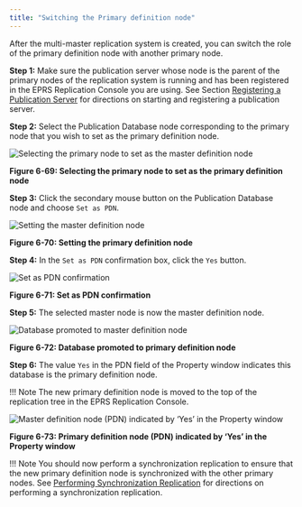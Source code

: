 ```yaml
---
title: "Switching the Primary definition node"
---
```


<div id="switching_pdn" class="registered_link"></div>

After the multi-master replication system is created, you can switch the role of the primary definition node with another primary node.

**Step 1:** Make sure the publication server whose node is the parent of the primary nodes of the replication system is running and has been registered in the EPRS Replication Console you are using. See Section [Registering a Publication Server](../05_smr_operation/02_creating_publication/01_registering_publication_server/#registering_publication_server) for directions on starting and registering a publication server.

**Step 2:** Select the Publication Database node corresponding to the primary node that you wish to set as the primary definition node.

![Selecting the primary node to set as the master definition node](../images/image178.png)

**Figure 6-69: Selecting the primary node to set as the primary definition node**

**Step 3:** Click the secondary mouse button on the Publication Database node and choose `Set as PDN`.

![Setting the master definition node](../images/image179.png)

**Figure 6-70: Setting the primary definition node**

**Step 4:** In the `Set as PDN` confirmation box, click the `Yes` button.

![Set as PDN confirmation](../images/image180.png)

**Figure 6-71: Set as PDN confirmation**

**Step 5:** The selected master node is now the master definition node.

![Database promoted to master definition node](../images/image181.png)

**Figure 6-72: Database promoted to primary definition node**

**Step 6:** The value `Yes` in the PDN field of the Property window indicates this database is the primary definition node.

!!! Note
    The new primary definition node is moved to the top of the replication tree in the EPRS Replication Console.

![Master definition node (PDN) indicated by ‘Yes’ in the Property window](../images/image182.png)

**Figure 6-73: Primary definition node (PDN) indicated by ‘Yes’ in the Property window**

!!! Note
    You should now perform a synchronization replication to ensure that the new primary definition node is synchronized with the other primary nodes. See [Performing Synchronization Replication](05_on_demand_replication_mmr/#perform_synchronization_replication_mmr) for directions on performing a synchronization replication.
